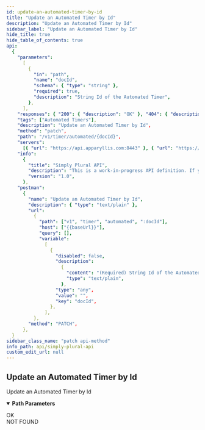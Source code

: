 ```yaml
---
id: update-an-automated-timer-by-id
title: "Update an Automated Timer by Id"
description: "Update an Automated Timer by Id"
sidebar_label: "Update an Automated Timer by Id"
hide_title: true
hide_table_of_contents: true
api:
  {
    "parameters":
      [
        {
          "in": "path",
          "name": "docId",
          "schema": { "type": "string" },
          "required": true,
          "description": "String Id of the Automated Timer",
        },
      ],
    "responses": { "200": { "description": "OK" }, "404": { "description": "NOT FOUND" } },
    "tags": ["Automated Timers"],
    "description": "Update an Automated Timer by Id",
    "method": "patch",
    "path": "/v1/timer/automated/{docId}",
    "servers":
      [{ "url": "https://api.apparyllis.com:8443" }, { "url": "https://devapi.apparyllis.com" }],
    "info":
      {
        "title": "Simply Plural API",
        "description": "This is a work-in-progress API definition. If you need to know specifcs, please go to https://github.com/ApparyllisOrg/SimplyPluralApi/blob/main/src/api/v1/routes.ts",
        "version": "1.0",
      },
    "postman":
      {
        "name": "Update an Automated Timer by Id",
        "description": { "type": "text/plain" },
        "url":
          {
            "path": ["v1", "timer", "automated", ":docId"],
            "host": ["{{baseUrl}}"],
            "query": [],
            "variable":
              [
                {
                  "disabled": false,
                  "description":
                    {
                      "content": "(Required) String Id of the Automated Timer",
                      "type": "text/plain",
                    },
                  "type": "any",
                  "value": "",
                  "key": "docId",
                },
              ],
          },
        "method": "PATCH",
      },
  }
sidebar_class_name: "patch api-method"
info_path: api/simply-plural-api
custom_edit_url: null
---
```



## Update an Automated Timer by Id

Update an Automated Timer by Id

<details style={{ marginBottom: "1rem" }} data-collapsed={false} open={true}>
  <summary style={{}}>
    <strong>Path Parameters</strong>
  </summary>
  <div>
    <ul>
      <ParamsItem
        className={"paramsItem"}
        param={{
          in: "path",
          name: "docId",
          schema: { type: "string" },
          required: true,
          description: "String Id of the Automated Timer",
        }}></ParamsItem>
    </ul>
  </div>
</details>
<div>
  <ApiTabs>
    <TabItem label={"200"} value={"200"}>
      <div>OK</div>
      <div></div>
    </TabItem>
    <TabItem label={"404"} value={"404"}>
      <div>NOT FOUND</div>
      <div></div>
    </TabItem>
  </ApiTabs>
</div>
